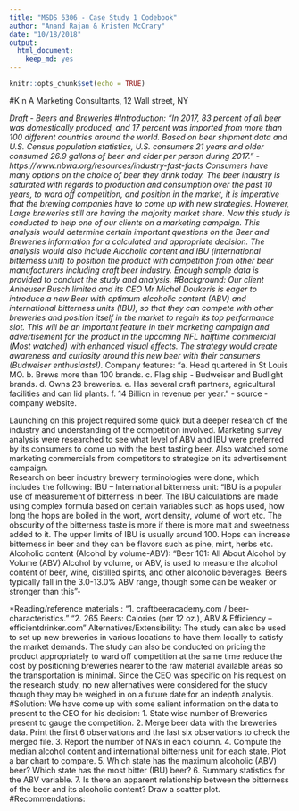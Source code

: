 ```yaml
---
title: "MSDS 6306 - Case Study 1 Codebook"
author: "Anand Rajan & Kristen McCrary"
date: "10/18/2018"
output: 
  html_document:
    keep_md: yes
---
```


```r
knitr::opts_chunk$set(echo = TRUE)
```
#K n A Marketing Consultants, 12 Wall street, NY

*Draft - Beers and Breweries
#Introduction:
“In 2017, 83 percent of all beer was domestically produced, and 17 percent was imported from more than 100 different countries around the world. Based on beer shipment data and U.S. Census population statistics, U.S. consumers 21 years and older consumed 26.9 gallons of beer and cider per person during 2017.” -  
https://www.nbwa.org/resources/industry-fast-facts
Consumers have many options on the choice of beer they drink today. The beer industry is saturated with regards to production and consumption over the past 10 years, to ward off competition, and position in the market, it is imperative that the brewing companies have to come up with new strategies. However, Large breweries still are having the majority market share.
Now this study is conducted to help one of our clients on a marketing campaign. This analysis would determine certain important questions on the Beer and Breweries information for a calculated and appropriate decision. The analysis would also include Alcoholic content and IBU (international bitterness unit) to position the product with competition from other beer manufacturers including craft beer industry. Enough sample data is provided to conduct the study and analysis.
#Background: 
Our client Anheuser Busch limited and its CEO Mr Michel Doukeris is eager to introduce a new Beer with optimum alcoholic content (ABV) and international bitterness units (IBU), so that they can compete with other breweries and position itself in the market to regain its top performance slot. This will be an important feature in their marketing campaign and advertisement for the product in the upcoming NFL halftime commercial (Most watched) with enhanced visual effects.  The strategy would create awareness and curiosity around this new beer with their consumers (Budweiser enthusiasts!).
*Company features:
"a. Head quartered in St Louis MO.
 b. Brews more than 100 brands.
 c. Flag ship - Budweiser and Budlight brands.
 d. Owns 23 breweries.
 e. Has several craft partners, agricultural facilities and can lid plants.
 f. 14 Billion in revenue per year. " - source - company website.
 
Launching on this project required some quick but a deeper research of the industry and understanding of the competition involved. 
Marketing survey analysis were researched to see what level of ABV and IBU were preferred by its consumers to come up with the best tasting beer.
Also watched some marketing commercials from competitors to strategize on its advertisement campaign.  
Research on beer industry brewery terminologies were done, which includes the following:
IBU – International bitterness unit:
“IBU is a popular use of measurement of bitterness in beer. The IBU calculations are made using complex formula based on certain variables such as hops used, how long the hops are boiled in the wort, wort density, volume of wort etc.
The obscurity of the bitterness taste is more if there is more malt and sweetness added to it.  The upper limits of IBU is usually around 100. Hops can increase bitterness in beer and they can be flavors such as pine, mint, herbs etc.
Alcoholic content (Alcohol by volume-ABV):
“Beer 101: All About Alcohol by Volume (ABV) Alcohol by volume, or ABV, is used to measure the alcohol content of beer, wine, distilled spirits, and other alcoholic beverages. Beers typically fall in the 3.0-13.0% ABV range, though some can be weaker or stronger than this”-

<!--https://www.thespruceeats.com/alcohol-by-volume-353204
-->

*Reading/reference materials : 
“1. craftbeeracademy.com / beer-characteristics.” 
“2. 265 Beers: Calories (per 12 oz.), ABV & Efficiency – efficientdrinker.com ”
Alternatives/Extensibility: The study can also be used to set up new breweries in various locations to have them locally to satisfy the market demands. The study can also be conducted on pricing the product appropriately to ward off competition at the same time reduce the cost by positioning breweries nearer to the raw material available areas so the transportation is minimal.
Since the CEO was specific on his request on the research study, no new alternatives were considered for the study though they may be weighed in on a future date for an indepth analysis.
#Solution:
We have come up with some salient information on the data to present to the CEO for his decision:
1.	State wise number of Breweries present to gauge the competition. 
2.	Merge beer data with the breweries data. Print the first 6 observations and the last six observations to check the merged file.
3.	Report the number of NA's in each column.
4.	Compute the median alcohol content and international bitterness unit for each state. Plot a bar chart to compare.
5.	Which state has the maximum alcoholic (ABV) beer? Which state has the most bitter (IBU) beer?
6.	Summary statistics for the ABV variable.
7.	Is there an apparent relationship between the bitterness of the beer and its alcoholic content? Draw a scatter plot.
#Recommendations:



